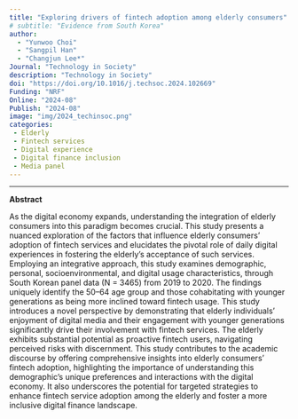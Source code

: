 ```yaml
---
title: "Exploring drivers of fintech adoption among elderly consumers"
# subtitle: "Evidence from South Korea"
author: 
  - "Yunwoo Choi"
  - "Sangpil Han"
  - "Changjun Lee*"
Journal: "Technology in Society"
description: "Technology in Society"
doi: "https://doi.org/10.1016/j.techsoc.2024.102669"
Funding: "NRF"
Online: "2024-08"
Publish: "2024-08"
image: "img/2024_techinsoc.png"
categories:
 - Elderly
 - Fintech services
 - Digital experience
 - Digital finance inclusion
 - Media panel
---
```


------------------------------------------------------------------------

**Abstract**

As the digital economy expands, understanding the integration of elderly consumers into this paradigm becomes crucial. This study presents a nuanced exploration of the factors that influence elderly consumers' adoption of fintech services and elucidates the pivotal role of daily digital experiences in fostering the elderly's acceptance of such services. Employing an integrative approach, this study examines demographic, personal, socioenvironmental, and digital usage characteristics, through South Korean panel data (N = 3465) from 2019 to 2020. The findings uniquely identify the 50–64 age group and those cohabitating with younger generations as being more inclined toward fintech usage. This study introduces a novel perspective by demonstrating that elderly individuals' enjoyment of digital media and their engagement with younger generations significantly drive their involvement with fintech services. The elderly exhibits substantial potential as proactive fintech users, navigating perceived risks with discernment. This study contributes to the academic discourse by offering comprehensive insights into elderly consumers' fintech adoption, highlighting the importance of understanding this demographic's unique preferences and interactions with the digital economy. It also underscores the potential for targeted strategies to enhance fintech service adoption among the elderly and foster a more inclusive digital finance landscape.

